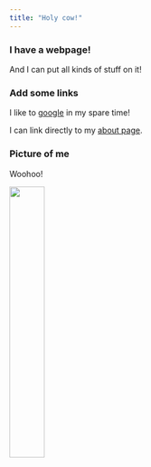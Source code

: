 ```yaml
---
title: "Holy cow!"
---
```


### I have a webpage!

And I can put all kinds of stuff on it!

### Add some links

I like to [google](https://www.google.com) in my spare time!

I can link directly to my [about page](about.html).

### Picture of me

Woohoo!

<img src="images/headshot1.jpg" style="width:35%">

